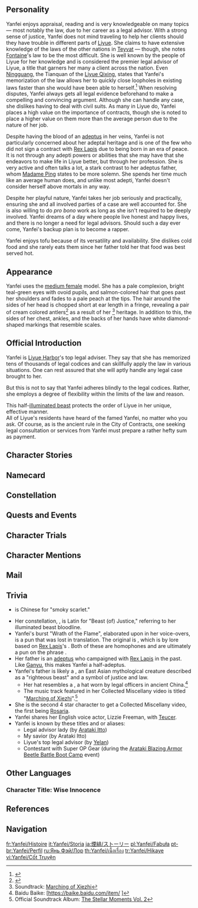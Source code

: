 {{CharacterTabs}}
{{Quote|A half-illuminated beast and highly-skilled legal adviser.<br>She combines adherence to the legal codices and reasonable flexibility to find the perfect balance in her work. She devotes herself to protecting the fairness of contracts in Liyue with her identity as a legal adviser and her unique experience and methods.|Description from the Official Website<ref>Official Genshin Impact Website: [https://genshin.hoyoverse.com/en/character/liyue?char=13 Yanfei]</ref>}}

==Personality==
{{Quote|A well-known legal adviser active in Liyue Harbor. A brilliant young lady in whose veins runs the blood of an illuminated beast.|In-game character attributes and profile page text}}

Yanfei enjoys appraisal, reading and is very knowledgeable on many topics &mdash; most notably the law, due to her career as a legal advisor. With a strong sense of justice, Yanfei does not mind traveling to help her clients should they have trouble in different parts of [[Liyue]]. She claims to have extensive knowledge of the laws of the other nations in [[Teyvat]] &mdash; though, she notes [[Fontaine]]'s law to be the most difficult. She is well known by the people of Liyue for her knowledge and is considered the premier legal advisor of Liyue, a title that garners her many a client across the nation. Even [[Ningguang]], the Tianquan of the [[Liyue Qixing]], states that Yanfei's memorization of the law allows her to quickly close loopholes in existing laws faster than she would have been able to herself.<ref>{{Ref/VO|Ningguang|About Yanfei}}</ref> When resolving disputes, Yanfei always gets all legal evidence beforehand to make a compelling and convincing argument. Although she can handle any case, she dislikes having to deal with civil suits. As many in Liyue do, Yanfei places a high value on the importance of contracts, though she is noted to place a higher value on them more than the average person due to the nature of her job.

Despite having the blood of an [[adeptus]] in her veins, Yanfei is not particularly concerned about her adeptal heritage and is one of the few who did not sign a contract with [[Rex Lapis]] due to being born in an era of peace. It is not through any adepti powers or abilities that she may have that she endeavors to make life in Liyue better, but through her profession. She is very active and often talks a lot, a stark contrast to her adeptus father, whom [[Madame Ping]] states to be more solemn. She spends her time much like an average human does, and unlike most adepti, Yanfei doesn't consider herself above mortals in any way.

Despite her playful nature, Yanfei takes her job seriously and practically, ensuring she and all involved parties of a case are well accounted for. She is also willing to do ''pro bono'' work as long as she isn't required to be deeply involved. Yanfei dreams of a day where people live honest and happy lives, and there is no longer a need for legal advisors. Should such a day ever come, Yanfei's backup plan is to become a rapper.

Yanfei enjoys tofu because of its versatility and availability. She dislikes cold food and she rarely eats them since her father told her that food was best served hot.

==Appearance==
{{See also|Golden Rule}}
<!-- Keep appearance section short and concise. Limit to 3-4 sentences. Outfits should be described on the outfit pages. -->
Yanfei uses the [[:Category:Medium Female Characters|medium female]] model. She has a pale complexion, bright teal-green eyes with ovoid pupils, and salmon-colored hair that goes past her shoulders and fades to a pale peach at the tips. The hair around the sides of her head is chopped short at ear length in a fringe, revealing a pair of cream colored antlers<ref>{{Ref/VO|Yanfei|More About Yanfei: II}}</ref> as a result of her {{w|xiezhi}}<ref>Soundtrack: [[Marching of Xiezhi]]</ref> heritage. In addition to this, the sides of her chest, ankles, and the backs of her hands have white diamond-shaped markings that resemble scales.

==Official Introduction==
{{Official Introduction
|link=https://www.hoyolab.com/article/313520
|title=Do not seek to emulate the past, for there is no law that can suffice for all time.
|character=Yanfei
}}
{{Quote|Law is the cornerstone of [[Liyue]]'s prosperity. This cornerstone needs to be continuously polished to pursue perfection. I have had many dealings with Yanfei in legal affairs, and I must give her credit for helping me uncover quite a number of flaws in our system of laws.|[[Ningguang]]}}

Yanfei is [[Liyue Harbor]]'s top legal adviser. They say that she has memorized tens of thousands of legal codices and can skillfully apply the law in various situations. One can rest assured that she will aptly handle any legal case brought to her.

But this is not to say that Yanfei adheres blindly to the legal codices. Rather, she employs a degree of flexibility within the limits of the law and reason.

This half-[[illuminated beast]] protects the order of Liyue in her unique, effective manner.<br>
All of Liyue's residents have heard of the famed Yanfei, no matter who you ask. Of course, as is the ancient rule in the City of Contracts, one seeking legal consultation or services from Yanfei must prepare a rather hefty sum as payment.

==Character Stories==
{{Character Story
|title1        = Character Details
|text1         = <p>[[Liyue]] is a port that prizes contracts and trade, and it is a place where wealth accumulates.</p><p>Merchants from various nations are active here, which has contributed to Liyue's abundance, but has also brought up many disagreements. The [[Tianquan]], [[Ningguang]], has written a very comprehensive compendium of laws to deal with this, but not everyone has the patience to study them.</p><p>Thus was born the role of the legal adviser in Liyue society. Highly familiar with Liyue's laws, they help those in need to navigate any contradictions, earning recompense for their efforts.</p><p>Yanfei is the premier legal adviser in Liyue Harbor.</p><p>She is always able to obtain the most benefits for her clients, insofar as the law will allow. Some even call her "the law that walks."</p><p>But in truth, what Yanfei &mdash; one of the few [[Adepti|half-illuminated-beasts]] who have yet to sign a contract with [[Rex Lapis]] &mdash; really wants to do is live a free and happy life.</p><p>As for the copy of "The General Law of Liyue" that she carries around on her person, Yanfei has this to say:</p><p>"If you don't wish to be bound by the rules, you have to first understand them all."</p>
|mention1      = Rex Lapis,Ningguang

|title2        = Character Story 1
|friendship2   = 2
|text2         = <p>As the most sought-after legal adviser in Liyue Harbor, Yanfei's rates are also top-of-the-line.</p><p>Even so, she never lacks for people coming to seek appointments. After all, merchants are not stingy about mediation fees, but are very picky indeed about the mediator.</p><p>"Money is no object &mdash; we must have Yanfei come and settle this matter for us."</p><p>Many rate Yanfei in this fashion, not only for her quick-thinking or her masterful oratory, but also because she very greatly emphasizes the cornerstone of the law &mdash; "fairness."</p><p>Her mediations often end in win-win situations, and even merchants with daggers drawn will temporarily set their prejudices aside.</p><p>Though she is unbound by a contract, Yanfei has made her own contribution to the peace and prosperity of Liyue.</p>
|mention2      = 

|title3        = Character Story 2
|friendship3   = 3
|text3         = <p>As a legal adviser, Yanfei does have her fair share of weaknesses. An example is the mediation of civil disputes that involve emotions and relationships.</p><p>Divorces, inheritances, custody disputes, senior care, severances... The list continues.</p><p>It is said that upright officials are hapless in household affairs, and so it also is with Yanfei, who grew up surrounded by love &mdash; these matters fall right into her blind corner.</p><p>Sometimes, she will find that both sides have reason on their side, and other times she will find them to both be unreasonable. Child custody disputes are the absolute worst, as no matter how she settles them, the settlement will have a great psychological impact on the innocent children. Even if Yanfei chooses to soldier on, she will only tire herself out.</p><p>"Hopefully, everyone can meet the right person and be spared this particular grief."</p>
|mention3      = 

|title4        = Character Story 3
|friendship4   = 4
|text4         = <p>As a result of her greatly tolerant nature, Yanfei has a wide variety of personal relationships throughout Liyue.</p><p>There is no need to worry about rubbing a sore spot, and you'll be able to get along with her whether you're an avid conversationalist or not.</p><p>Of course, this is true as long as you don't attempt to debate with her or start a conversation about the legal profession... Yanfei in work mode is a completely different beast to deal with.</p><p>Additionally, Yanfei has cultivated the habit of being overly rigorous from her long years of studying the law. When chatting, Yanfei will vigorously eliminate any ambiguity or loopholes present in the discourse and can seem like a bit of a chatterbox. When she realizes this, Yanfei is wont to knock herself on the head with a book in irritation.</p><p>However, so long as she constantly bathes in a sea of legal literature, this habit will probably be quite hard to break.</p>
|mention4      = 

|title5        = Character Story 4
|friendship5   = 5
|text5         = <p>When investigating the law, Yanfei's habit is to look past the cold letters of the law to perceive their point of origin.</p><p>As such, she is also something of a master of "reading comprehension" in her relationships.</p><p>Once, the [[Traveler]] met Yanfei by chance and said, "Huh. Didn't expect to see you here."</p><p>This should have been a line that one might hear just about anywhere, but it wound up holding a completely different meaning for Yanfei.</p><p>"Didn't expect to meet you here" implied that the Traveler had at least thought about a scenario in which they would meet. Then why the use of "didn't expect"? One could only postulate that the Traveler had some expectation of where she might appear, and that her current location was not such a place. But whence came the expectation? Could it be that the Traveler had always been paying attention to her in secret?</p><p>"Does this mean that the Traveler...?"</p><p>Yanfei tossed and turned in bed that night, unable to sleep.</p>
|mention5      = Traveler

|title6        = Character Story 5
|friendship6   = 6
|text6         = <p>Yanfei's most prized possession is the steelyard balance that her father gave her.</p><p>It is said that this balance was a treasure given by Rex Lapis that can be used to measure the value of all things. For convenience, Yanfei tends to use [[Mora]] to balance the scales, which is to say that she uses Mora to evaluate objects.</p><p>The prices of many objects have slowly changed over the years, but weighing an object with this balance only gives its value at the time Mora was created, leaving the rest to Yanfei to exercise her own wisdom and judgment.</p><p>Across the measurements of countless objects, Yanfei is able to see the changes in Liyue. Some objects that were once common have become vanishingly rare, and some exotic objects of the past have been rendered pedestrian today.</p><p>This steelyard balance reminds her that many things cannot be valued by the standards of the world.</p><p>Yanfei once tried to weigh the value of a [[Vision]], but no matter how much Mora she added, the scales would not be balanced.</p><p>In frustration, she placed on the scale the box at her waist, which contained her heavy, handwritten legal notations. Only then did the weights at last even out.</p>
|mention6      = Rex Lapis

|title7        = Codex Finalem
|friendship7   = 4
|text7         = <p>This is the most special of the many legal treatises that Yanfei collects.</p><p>As opposed to the codices that grow heavier and more complicated with time, this book is unbelievably light and thin.</p><p>After opening it and getting past the prologue, one will find naught but the most basic few principles of the law inscribed.</p><p>As Yanfei sees it, this is the final form of the law. In the far future, the law will have entered into the people's hearts. All people will be amiable, modest, and live happily in this world. The halls of judgment will lie empty and the mountains of legalese shall be caked in years of dust.</p><p>Though this may sound like something very far off, for someone like Yanfei, in whom flows the blood of an illuminated beast, living till that day is hardly a great accomplishment.</p><p>"Hmm, but if I think about it more deeply, I'd be out of a job then, wouldn't I?"</p><p>After encountering one of [[Xinyan]]'s performances by chance, Yanfei was quite taken by this new wave of performance art.</p><p>That said, learning an instrument from scratch proved to be a bit difficult, so after consulting a great many resources, Yanfei came to what she considered to be a decent backup plan.</p><p>If such a day were to arrive, she would just become a rapper.</p><p>For someone who can recite tens of thousands of words' worth of Liyue law from front to back within an hour, speed at least should be no challenge.</p>
|mention7      = Xinyan

|title8        = Vision
|friendship8   = 6
|text8         = <p>Yanfei's father is an illuminated beast, while her mother is an ordinary mortal merchant. Born into peaceful times, Yanfei did not sign a contract with Rex Lapis, but instead has one with her parents to "live happily."</p><p>As Liyue's leading legal exegete, she is no stranger to exploiting some existing loopholes in the law &mdash; at times for herself, and sometimes for others.</p><p>It has been made clear often enough that Yanfei is not a stickler for the rules and has no wish to be shackled by strictures.</p><p>Still, she contributes to the betterment of Liyue as she seeks her own pleasure, and will not use these loopholes for ill.</p><p>When making amendments to legal loopholes each year, Ningguang the Tianquan will often study Yanfei's doings, as if she were Liyue's unofficial legal troubleshooter.</p><p>In a sense, one could argue that Yanfei makes the laws better at the lowest possible price... This principle is also the reason why she has never been convicted of exploiting any such loopholes.</p><p>Yanfei believes in "no structure without laws," and what she wishes for is to "live as one pleases without overstepping."</p><p>Everyone in Liyue, adeptus or mortal, protects it in their own way.</p><p>That is why Yanfei possesses a Vision, one that is of equal weight to her principles.</p>
|mention8      = Rex Lapis,Ningguang
}}

==Namecard==
{{Namecard|Yanfei: Impartial}}

==Constellation==
{{Constellation Lore|Bestia Iustitia}}

==Quests and Events==
{{Quests and Events}}

==Character Trials==
{{Trials by Character}}

==Character Mentions==
{{Character Mentions|alias="a renowned legal expert from Liyue"|S-Eula-Character Story 3=Yanfei isn't named in Eula's story, but Amber tells the story about Eula saving Yanfei. The story is further elaborated in Eula's and Yanfei's voice-overs.}}

==Mail==
{{Mails by Category List|noheader=1}}

==Trivia==
* {{Lang|Yanfei|zh=烟绯|zh_rm=Yānfēi}} is Chinese for "smoky scarlet."
* Her constellation, {{wt|bestia|Bestia|Latin}} {{wt|iustitia|Iustitia|Latin}}, is Latin for "Beast (of) Justice," referring to her illuminated beast bloodline.
* Yanfei's burst "Wrath of the Flame", elaborated upon in her voice-overs, is a pun that was lost in translation. The original is {{Lang|"Fire-eating punishment"|zh=食炎之罚|zh_rm=shí yán zhī fá}}, which is by lore based on [[Rex Lapis]]'s {{Lang|"Rock-eating punishment"|zh=食岩之罚|zh_rm=shí yán zhī fá}}. Both of these are homophones and are ultimately a pun on the phrase {{Lang|"Punishment for breaking a promise"|zh=食言之罚|zh_rm=shí yán zhī fá}}.
* Her father is an [[adeptus]] who campaigned with [[Rex Lapis]] in the past. Like [[Ganyu]], this makes Yanfei a half-adeptus.
* Yanfei's father is likely a {{w|xiezhi}}, an East Asian mythological creature described as a "righteous beast" and a symbol of justice and law.
** Her hat resembles a {{Lang|"xiezhi hat"|zh=獬豸冠|zh_rm=xièzhì guān}}, a hat worn by legal officers in ancient China.<ref>Baidu Baike: [https://baike.baidu.com/item/{{subst:#urldecode:%E7%8D%AC%E8%B1%B8%E5%86%A0/10796278}} {{zh|獬豸冠}}]</ref>
** The music track featured in her Collected Miscellany video is titled "[[Marching of Xiezhi]]".<ref>Official Soundtrack Album: [[The Stellar Moments Vol. 2]]</ref>
* She is the second 4 star character to get a Collected Miscellany video, the first being [[Rosaria]].
* Yanfei shares her English voice actor, Lizzie Freeman, with [[Teucer]].
* Yanfei is known by these titles and or aliases:
** Legal advisor lady (by [[Arataki Itto]])
** My savior (by Arataki Itto)
** Liyue's top legal advisor (by [[Yelan]])
** Contestant with Super OP Gear (during the [[Arataki Blazing Armor Beetle Battle Boot Camp]] event)
<!--
==Notes==
{{Reflist|note=1}}
-->
==Other Languages==
===Character Title: Wise Innocence===
{{Other Languages
|en      = Wise Innocence
|zhs     = 智明无邪
|zhs_rm  = Zhìmíng Wú Xié
|zht     = 智明無邪
|zht_rm  = Zhìmíng Wú Xié
|zh_tl   = 
|ja      = 無邪気な知恵
|ja_rm   = Mujaki-na Chie
|ja_tl   = Innocent Wisdom
|ko      = {{tt|순수|純粹}}한 {{tt|지혜|智慧}}
|ko_tl   = Pure Wisdom
|es      = La Letrada Inocente
|es_tl   = The Innocent Jurist
|fr      = Sage innocence
|fr_tl   = Wise Innocence
|ru      = Непорочная мудрость
|ru_tl   = Pure Wisdom
|th      = ความไร้เดียงสาอันแสนแยบยล
|th_rm   = 
|th_tl   = Very Wise Innocence
|vi      = Cơ Trí Ngây Thơ
|vi_tl   = Innocent Wisdom
|de      = Naive Weisheit
|de_tl   = Naive Wisdom
|id      = Wise Innocence
|pt      = Inocência Sábia
|pt_tl   = Wise Innocence
|tr      = Masum Bilgelik
|tr_tl   = Innocent Wisdom
|it      = Saggia innocenza
|it_tl   = Wise Innocence
}}

==References==
{{Reflist|2}}

==Navigation==
{{Character Navbox|Lore}}

[[fr:Yanfei/Histoire]]
[[it:Yanfei/Storia]]
[[ja:煙緋/ストーリー]]
[[pl:Yanfei/Fabuła]]
[[pt-br:Yanfei/Perfil]]
[[ru:Янь Фэй/Лор]]
[[th:Yanfei/เนื้อเรื่อง]]
[[tr:Yanfei/Hikaye]]
[[vi:Yanfei/Cốt Truyện]]
